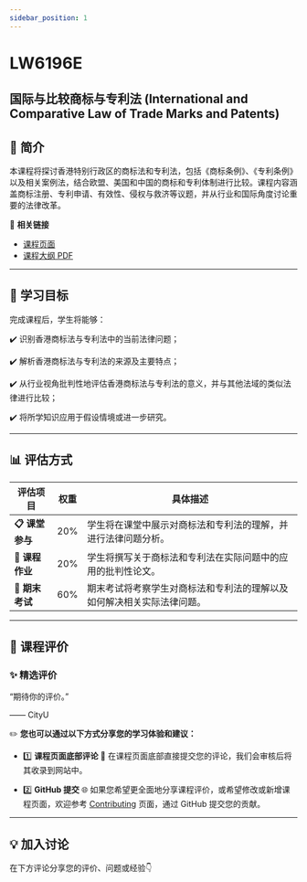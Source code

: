 ```yaml
---
sidebar_position: 1
---
```


# LW6196E
## 国际与比较商标与专利法 (International and Comparative Law of Trade Marks and Patents)

## **📘 简介**
本课程将探讨香港特别行政区的商标法和专利法，包括《商标条例》、《专利条例》以及相关案例法，结合欧盟、美国和中国的商标和专利体制进行比较。课程内容涵盖商标注册、专利申请、有效性、侵权与救济等议题，并从行业和国际角度讨论重要的法律改革。

🔗 **相关链接**
- [课程页面](https://www.cityu.edu.hk/catalogue/pg/202425/course/LW6196E.htm)
- [课程大纲 PDF](https://www.cityu.edu.hk/catalogue/pg/202425/course/LW6196E.pdf)

---

## **🎯 学习目标**

完成课程后，学生将能够：

✔️ 识别香港商标法与专利法中的当前法律问题；

✔️ 解析香港商标法与专利法的来源及主要特点；

✔️ 从行业视角批判性地评估香港商标法与专利法的意义，并与其他法域的类似法律进行比较；

✔️ 将所学知识应用于假设情境或进一步研究。

---

## **📊 评估方式**

| **评估项目**          | **权重** | **具体描述**                                                                                       |
|----------------------|---------|---------------------------------------------------------------------------------------------------|
| **📋 课堂参与**       | 20%     | 学生将在课堂中展示对商标法和专利法的理解，并进行法律问题分析。                                   |
| **📂 课程作业**       | 20%     | 学生将撰写关于商标法和专利法在实际问题中的应用的批判性论文。                                      |
| **📂 期末考试**       | 60%     | 期末考试将考察学生对商标法和专利法的理解以及如何解决相关实际法律问题。                          |

---

## **💬 课程评价**

### ✨ **精选评价**
<div className={commentStyles.commentBox}>
    <p className={commentStyles.commentText}>
        “期待你的评价。”
    </p>
    <p className={commentStyles.commentAuthor}>—— CityU</p>
</div>

✏️ **您也可以通过以下方式分享您的学习体验和建议：**

- 1️⃣ **课程页面底部评论**
💬 在课程页面底部直接提交您的评论，我们会审核后将其收录到网站中。

- 2️⃣ **GitHub 提交**
🌐 如果您希望更全面地分享课程评价，或希望修改或新增课程页面，欢迎参考 [Contributing](https://penjc.github.io/CityU/contributing) 页面，通过 GitHub 提交您的贡献。

---

## **💡 加入讨论**

在下方评论分享您的评价、问题或经验👇
<Utterances />
